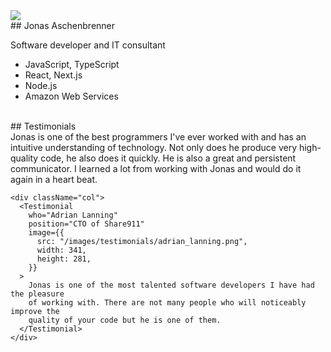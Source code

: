 
<Section>
  <div className="row">
    <div className="col-auto">
    <Image src="/images/jonas.png" width={281} height={281} className="mb-2 mb-md-0" />
</div>
<div className="col">
<TextSection>
<hgroup>
## Jonas Aschenbrenner

<p className="h5">Software developer and IT consultant</p>

</hgroup>

- JavaScript, TypeScript
- React, Next.js
- Node.js
- Amazon Web Services

<Contact />

<br />

<CV className="mt-2" />

</TextSection>
</div>
  </div>

</Section>

<Section>
  ## Testimonials

  <div className="row">
    <div className="col mb-3 mb-md-0">
      <Testimonial
        who="Sam Hatoum"
        position="Founder of Xolv.io"
        image={{
          src: "/images/testimonials/sam_hatoum.jpg",
          width: 300,
          height: 281,
        }}
      >
        Jonas is one of the best programmers I&#39;ve ever worked with and has an
        intuitive understanding of technology. Not only does he produce very
        high-quality code, he also does it quickly. He is also a great and persistent
        communicator. I learned a lot from working with Jonas and would do it again in
        a heart beat.
      </Testimonial>
    </div>

    <div className="col">
      <Testimonial
        who="Adrian Lanning"
        position="CTO of Share911"
        image={{
          src: "/images/testimonials/adrian_lanning.png",
          width: 341,
          height: 281,
        }}
      >
        Jonas is one of the most talented software developers I have had the pleasure
        of working with. There are not many people who will noticeably improve the
        quality of your code but he is one of them.
      </Testimonial>
    </div>

  </div>
</Section>

<Section>
  <div className="text-center">
    <Contact className="btn-lg" />
  </div>
</Section>
